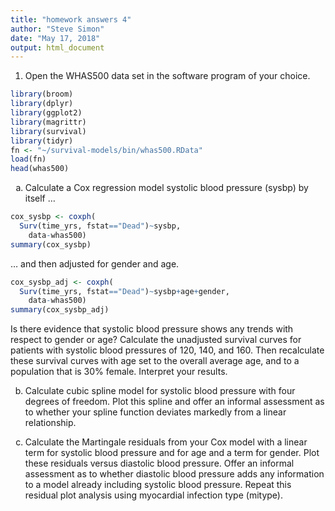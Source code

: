 ```yaml
---
title: "homework answers 4"
author: "Steve Simon"
date: "May 17, 2018"
output: html_document
---
```


1. Open the WHAS500 data set in the software program of 
your choice.

```r
library(broom)
library(dplyr)
library(ggplot2)
library(magrittr)
library(survival)
library(tidyr)
fn <- "~/survival-models/bin/whas500.RData"
load(fn)
head(whas500)
```

a. Calculate a Cox regression model systolic blood 
pressure (sysbp) by itself ...

```r
cox_sysbp <- coxph(
  Surv(time_yrs, fstat=="Dead")~sysbp,
    data-whas500)
summary(cox_sysbp)
```

... and then adjusted for gender and age.

```r
cox_sysbp_adj <- coxph(
  Surv(time_yrs, fstat=="Dead")~sysbp+age+gender,
    data-whas500)
summary(cox_sysbp_adj)
```

Is there evidence that systolic blood pressure
shows any trends with respect to gender or age?
Calculate the unadjusted survival curves for patients
with systolic blood pressures of 120, 140, and 160. Then
recalculate these survival curves with age set to the 
overall average age, and to a population that is 30%
female. Interpret your results.

b. Calculate cubic spline model for systolic blood
pressure with four degrees of freedom. Plot this
spline and offer an informal assessment as to whether
your spline function deviates markedly from a linear
relationship.

c. Calculate the Martingale residuals from your Cox
model with a linear term for systolic blood pressure
and for age and a term for gender. Plot these residuals
versus diastolic blood pressure. Offer an informal
assessment as to whether diastolic blood pressure adds
any information to a model already including systolic
blood pressure. Repeat this residual plot analysis using
myocardial infection type (mitype).